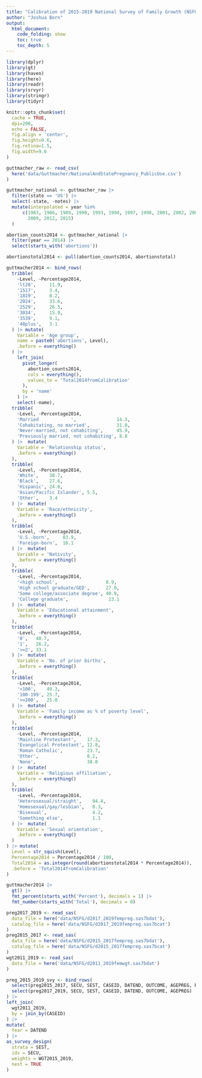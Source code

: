 ```yaml
---
title: "Calibration of 2015-2019 National Survey of Family Growth (NSFG)"
author: "Joshua Born"
output:
  html_document:
    code_folding: show
    toc: true
    toc_depth: 5
---
```


```r
library(dplyr)
library(gt)
library(haven)
library(here)
library(readr)
library(srvyr)
library(stringr)
library(tidyr)

knitr::opts_chunk$set(
  cache = TRUE,
  dpi=200,
  echo = FALSE,
  fig.align = 'center',
  fig.height=9.6,
  fig.retina=1.5,
  fig.width=9.6
)
```

```r
guttmacher_raw <- read_csv(
  here('data/Guttmacher/NationalAndStatePregnancy_PublicUse.csv')
)
```

```r
guttmacher_national <- guttmacher_raw |>
  filter(state == 'US') |>
  select(-state, -notes) |>
  mutate(interpolated = year %in%
      c(1983, 1986, 1989, 1990, 1993, 1994, 1997, 1998, 2001, 2002, 2003, 2006,
        2009, 2012, 2015)
  )
```

```r
abortion_counts2014 <- guttmacher_national |>
  filter(year == 2014) |>
  select(starts_with('abortions'))

abortionstotal2014 <- pull(abortion_counts2014, abortionstotal)

guttmacher2014 <- bind_rows(
  tribble(
    ~Level, ~Percentage2014,
    'lt20',     11.9,
    '1517',     3.4,
    '1819',     8.2,
    '2024',     33.6,
    '2529',     26.5,
    '3034',     15.9,
    '3539',     9.1,
    '40plus',   3.1
  ) |> mutate(
    Variable = 'Age group',
    name = paste0('abortions', Level),
    .before = everything()
  ) |>
    left_join(
      pivot_longer(
        abortion_counts2014,
        cols = everything(),
        values_to = 'Total2014fromCalibration'
      ),
      by = 'name'
    ) |>
    select(-name),
  tribble(
    ~Level, ~Percentage2014,
    'Married            ',               14.3,
    'Cohabitating, no married',          31.0,
    'Never-married, not cohabiting',     45.9,
    'Previously married, not cohabiting', 8.8
  ) |>  mutate(
    Variable = 'Relationship status',
    .before = everything()
  ),
  tribble(
    ~Level, ~Percentage2014,
    'White',    38.7,
    'Black',    27.6,
    'Hispanic', 24.8,
    'Asian/Pacific Islander', 5.5,
    'Other',    3.4
  ) |>  mutate(
    Variable = 'Race/ethnicity',
    .before = everything()
  ),
  tribble(
    ~Level, ~Percentage2014,
    'U.S.-born',     83.9,
    'Foreign-born',  16.1
  ) |>  mutate(
    Variable = 'Nativity',
    .before = everything()
  ),
  tribble(
    ~Level, ~Percentage2014,
    '<high school',                  8.9,
    'High school graduate/GED',      27.0,
    'Some college/associate degree', 40.9,
    'College graduate',               23.1
  ) |>  mutate(
    Variable = 'Educational attainment',
    .before = everything()
  ),
  tribble(
    ~Level, ~Percentage2014,
    '0',   40.7,
    '1',   26.2,
    '>=2', 33.1
  ) |>  mutate(
    Variable = 'No. of prior births',
    .before = everything()
  ),
  tribble(
    ~Level, ~Percentage2014,
    '<100',    49.3,
    '100-199', 25.7,
    '>=200',   25.0
  ) |>  mutate(
    Variable = 'Family income as % of poverty level',
    .before = everything()
  ),
  tribble(
    ~Level, ~Percentage2014,
    'Mainline Protestant',    17.3,
    'Evangelical Protestant', 12.8,
    'Roman Catholic',         23.7,
    'Other',                  8.2,
    'None',                   38.0
  ) |>  mutate(
    Variable = 'Religious affiliation',
    .before = everything()
  ),
  tribble(
    ~Level, ~Percentage2014,
    'Heterosexual/straight',    94.4,
    'Homosexual/gay/lesbian',   0.3,
    'Bisexual',                 4.2,
    'Something else',           1.1
  ) |>  mutate(
    Variable = 'Sexual orientation',
    .before = everything()
  )
) |> mutate(
  Level = str_squish(Level),
  Percentage2014 = Percentage2014 / 100,
  Total2014 = as.integer(round(abortionstotal2014 * Percentage2014)),
  .before = 'Total2014fromCalibration'
)

guttmacher2014 |>
  gt() |>
  fmt_percent(starts_with('Percent'), decimals = 1) |>
  fmt_number(starts_with('Total'), decimals = 0)
```

```r
preg2017_2019 <- read_sas(
  data_file = here('data/NSFG/d2017_2019fempreg.sas7bdat'),
  catalog_file = here('data/NSFG/d2017_2019fempreg.sas7bcat')
)
preg2015_2017 <- read_sas(
  data_file = here('data/NSFG/d2015_2017fempreg.sas7bdat'),
  catalog_file = here('data/NSFG/d2015_2017fempreg.sas7bcat')
)
wgt2011_2019 <- read_sas(
  data_file = here('data/NSFG/d2011_2019femwgt.sas7bdat')
)
```

```r
preg_2015_2019_svy <- bind_rows(
  select(preg2015_2017, SECU, SEST, CASEID, DATEND, OUTCOME, AGEPREG, PRGLNGTH),
  select(preg2017_2019, SECU, SEST, CASEID, DATEND, OUTCOME, AGEPREG)
) |>
left_join(
  wgt2011_2019,
  by = join_by(CASEID)
) |>
mutate(
  Year = DATEND
) |> 
as_survey_design(
  strata = SEST,
  ids = SECU,
  weights = WGT2015_2019,
  nest = TRUE
)
```

